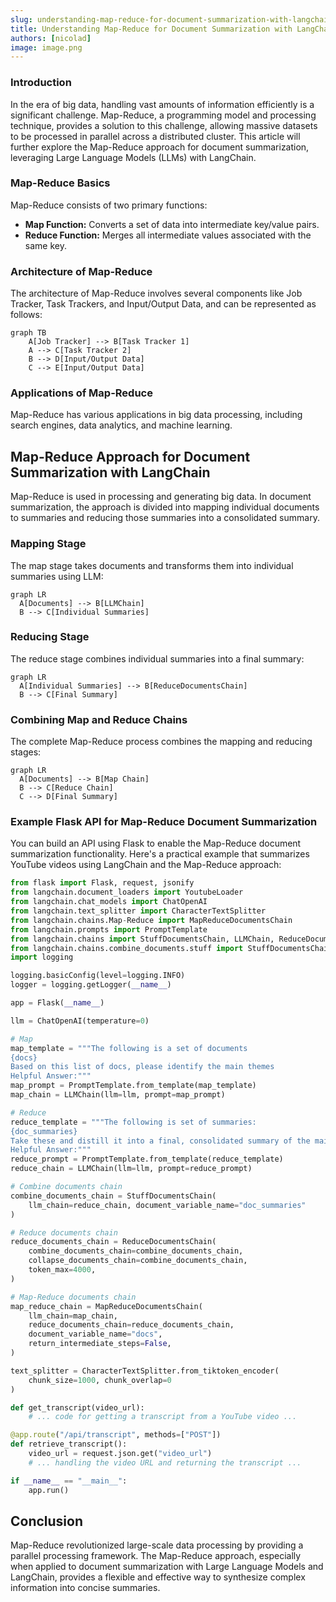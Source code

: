 ```yaml
---
slug: understanding-map-reduce-for-document-summarization-with-langchain
title: Understanding Map-Reduce for Document Summarization with LangChain
authors: [nicolad]
image: image.png
---
```


### Introduction

In the era of big data, handling vast amounts of information efficiently is a significant challenge. Map-Reduce, a programming model and processing technique, provides a solution to this challenge, allowing massive datasets to be processed in parallel across a distributed cluster. This article will further explore the Map-Reduce approach for document summarization, leveraging Large Language Models (LLMs) with LangChain.

### Map-Reduce Basics

Map-Reduce consists of two primary functions:

- **Map Function:** Converts a set of data into intermediate key/value pairs.
- **Reduce Function:** Merges all intermediate values associated with the same key.

### Architecture of Map-Reduce

The architecture of Map-Reduce involves several components like Job Tracker, Task Trackers, and Input/Output Data, and can be represented as follows:

```mermaid
graph TB
    A[Job Tracker] --> B[Task Tracker 1]
    A --> C[Task Tracker 2]
    B --> D[Input/Output Data]
    C --> E[Input/Output Data]
```

### Applications of Map-Reduce

Map-Reduce has various applications in big data processing, including search engines, data analytics, and machine learning.

## Map-Reduce Approach for Document Summarization with LangChain

Map-Reduce is used in processing and generating big data. In document summarization, the approach is divided into mapping individual documents to summaries and reducing those summaries into a consolidated summary.

### Mapping Stage

The map stage takes documents and transforms them into individual summaries using LLM:

```mermaid
graph LR
  A[Documents] --> B[LLMChain]
  B --> C[Individual Summaries]
```

### Reducing Stage

The reduce stage combines individual summaries into a final summary:

```mermaid
graph LR
  A[Individual Summaries] --> B[ReduceDocumentsChain]
  B --> C[Final Summary]
```

### Combining Map and Reduce Chains

The complete Map-Reduce process combines the mapping and reducing stages:

```mermaid
graph LR
  A[Documents] --> B[Map Chain]
  B --> C[Reduce Chain]
  C --> D[Final Summary]
```

### Example Flask API for Map-Reduce Document Summarization

You can build an API using Flask to enable the Map-Reduce document summarization functionality. Here's a practical example that summarizes YouTube videos using LangChain and the Map-Reduce approach:

```python
from flask import Flask, request, jsonify
from langchain.document_loaders import YoutubeLoader
from langchain.chat_models import ChatOpenAI
from langchain.text_splitter import CharacterTextSplitter
from langchain.chains.Map-Reduce import MapReduceDocumentsChain
from langchain.prompts import PromptTemplate
from langchain.chains import StuffDocumentsChain, LLMChain, ReduceDocumentsChain
from langchain.chains.combine_documents.stuff import StuffDocumentsChain
import logging

logging.basicConfig(level=logging.INFO)
logger = logging.getLogger(__name__)

app = Flask(__name__)

llm = ChatOpenAI(temperature=0)

# Map
map_template = """The following is a set of documents
{docs}
Based on this list of docs, please identify the main themes
Helpful Answer:"""
map_prompt = PromptTemplate.from_template(map_template)
map_chain = LLMChain(llm=llm, prompt=map_prompt)

# Reduce
reduce_template = """The following is set of summaries:
{doc_summaries}
Take these and distill it into a final, consolidated summary of the main themes.
Helpful Answer:"""
reduce_prompt = PromptTemplate.from_template(reduce_template)
reduce_chain = LLMChain(llm=llm, prompt=reduce_prompt)

# Combine documents chain
combine_documents_chain = StuffDocumentsChain(
    llm_chain=reduce_chain, document_variable_name="doc_summaries"
)

# Reduce documents chain
reduce_documents_chain = ReduceDocumentsChain(
    combine_documents_chain=combine_documents_chain,
    collapse_documents_chain=combine_documents_chain,
    token_max=4000,
)

# Map-Reduce documents chain
map_reduce_chain = MapReduceDocumentsChain(
    llm_chain=map_chain,
    reduce_documents_chain=reduce_documents_chain,
    document_variable_name="docs",
    return_intermediate_steps=False,
)

text_splitter = CharacterTextSplitter.from_tiktoken_encoder(
    chunk_size=1000, chunk_overlap=0
)

def get_transcript(video_url):
    # ... code for getting a transcript from a YouTube video ...

@app.route("/api/transcript", methods=["POST"])
def retrieve_transcript():
    video_url = request.json.get("video_url")
    # ... handling the video URL and returning the transcript ...

if __name__ == "__main__":
    app.run()
```

## Conclusion

Map-Reduce revolutionized large-scale data processing by providing a parallel processing framework. The Map-Reduce approach, especially when applied to document summarization with Large Language Models and LangChain, provides a flexible and effective way to synthesize complex information into concise summaries.
